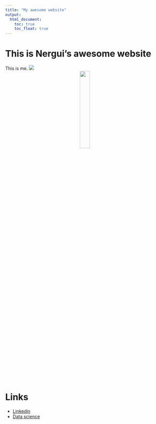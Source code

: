 ```yaml
---
title: "My awesome website"
output: 
  html_document:
    toc: true
    toc_float: true
---
```


# This is Nergui's awesome website

This is me. 
![](images/nergui.jpg)
<center>
<img src="images/nergui.jpg" style="width:25%">
</center>

# Links 
* [Linkedin](https://www.linkedin.com/feed/)
* [Data science](https://p8105.com/index.html)

# 

